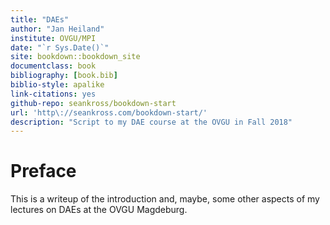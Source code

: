 ```yaml
--- 
title: "DAEs"
author: "Jan Heiland"
institute: OVGU/MPI
date: "`r Sys.Date()`"
site: bookdown::bookdown_site
documentclass: book
bibliography: [book.bib]
biblio-style: apalike
link-citations: yes
github-repo: seankross/bookdown-start
url: 'http\://seankross.com/bookdown-start/'
description: "Script to my DAE course at the OVGU in Fall 2018"
---
```


# Preface {-}

This is a writeup of the introduction and, maybe, some other aspects of my lectures on DAEs at the OVGU Magdeburg.
